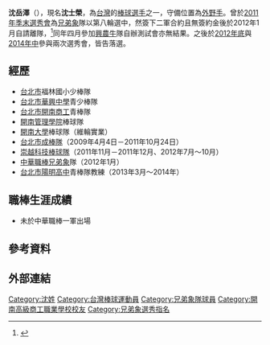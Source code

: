 {{Infobox CPBL player|
bgcolor1=|
bgcolor2=|
textcolor1=|
textcolor2=|
name=沈岳澤|
image=|
width=130|
position=外野手|
team=|
number=|
bats=右|
throws=右|
birthdate={{birth_date_and_age|1986|6|5|mf=y}}|
birthplace={{ROC}}[[台灣|台灣]][[台北市|台北市]]|
debutdate=-月-日|
debutyear=-年|
debutteam=－|
statyear=|
stat1label=打擊率|
stat1value=|
stat2label=全壘打|
stat2value=|
stat3label=打點|
stat3value=|
teams=<nowiki></nowiki>
*未曾於[[中華職棒|中華職棒]]一軍出場
}}
'''沈岳澤'''（{{bd|1986年|6月5日}}），現名'''沈士榮'''，為[[台灣|台灣]]的[[棒球|棒球]][[選手|選手]]之一，守備位置為[[外野手|外野手]]。曾於[[中華職棒歷年選秀會#職棒二十三年（2012年）|2011年季末選秀會]]為[[兄弟象|兄弟象]]隊以第八輪選中，然簽下二軍合約且無簽約金後於2012年1月自請離隊，<ref>{{Cite web |url=http://www.nownews.com/n/2012/01/29/426541 |title=中華職棒／「拼」鬥好成績　兄弟象嘉義開訓 |accessdate=2016-06-29 |archive-date=2016-05-29 |archive-url=https://web.archive.org/web/20160529043530/http://www.nownews.com/n/2012/01/29/426541 |dead-url=no }}</ref>同年四月參加[[興農牛|興農牛]]隊自辦測試會亦無結果。之後於[[中華職棒歷年選秀會#職棒二十四年（2013年）|2012年底]]與[[中華職棒歷年選秀會#職棒二十五年（2014年）|2014年中]]參與兩次選秀會，皆告落選。
==經歷==
*[[台北市|台北市]]福林國小少棒隊 
*[[臺北市私立華興高級中學|台北市華興中學]]青少棒隊 
*[[臺北市私立開南高級商工職業學校|台北市開南商工]]青棒隊 
*[[開南大學|開南管理學院]]棒球隊 
*[[開南大學|開南大學]]棒球隊（維輪實業） 
*[[台北市成棒隊|台北市成棒隊]]（2009年4月4日－2011年10月24日） 
*[[崇越科技棒球隊|崇越科技棒球隊]]（2011年11月－2011年12月、2012年7月～10月） 
*[[中華職棒|中華職棒]][[兄弟象|兄弟象]]隊（2012年1月）
*[[臺北市立陽明高級中學|台北市陽明高中]]青棒隊教練（2013年3月～2014年） 
==職棒生涯成績==
*未於中華職棒一軍出場
==參考資料==
<div style="font-size: 100%">
<references />
</div>
==外部連結==
{{台灣棒球維基館}}
{{2004年第二十一屆IBA世界青棒錦標賽中華青棒代表隊}}
{{棒球選手小作品}}
{{Taiwan-sport-bio-stub}}
[[Category:沈姓|Category:沈姓]]
[[Category:台灣棒球運動員|Category:台灣棒球運動員]]
[[Category:兄弟象隊球員|Category:兄弟象隊球員]]
[[Category:開南高級商工職業學校校友|Category:開南高級商工職業學校校友]]
[[Category:兄弟象選秀指名|Category:兄弟象選秀指名]]
